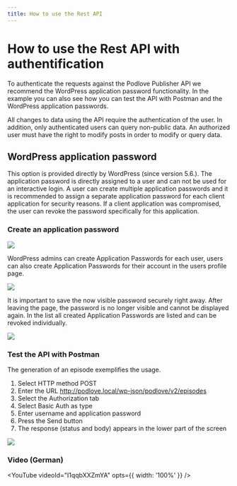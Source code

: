```yaml
---
title: How to use the Rest API
---
```



# How to use the Rest API with authentification

To authenticate the requests against the Podlove Publisher API we recommend the WordPress application password functionality. 
In the example you can also see how you can test the API with Postman and the WordPress application passwords.

All changes to data using the API require the authentication of the user. In addition, only authenticated users can query non-public data. 
An authorized user must have the right to modify posts in order to modify or query data. 

## WordPress application password

This option is provided directly by WordPress (since version 5.6.). The application password is directly assigned to a user and can not be used for an
interactive login. A user can create multiple application passwords and it is recommended to assign a separate application password for each client 
application for security reasons. If a client application was compromised, the user can revoke the password specifically for this application.

### Create an application password

<img src="/assets/publisher/api-users.png" />

WordPress admins can create Application Passwords for each user, users can also create Application Passwords for their account in the users profile page.

<img src="/assets/publisher/api-application-password-create.png" />

It is important to save the now visible password securely right away. After leaving the page, the password is no longer visible and 
cannot be displayed again. In the list all created Application Passwords are listed and can be revoked individually.

<img src="/assets/publisher/api-application-password-list.png" />

### Test the API with Postman

The generation of an episode exemplifies the usage.

1. Select HTTP method POST
2. Enter the URL http://podlove.local/wp-json/podlove/v2/episodes
3. Select the Authorization tab
4. Select Basic Auth as type
5. Enter username and application password
6. Press the Send button
7. The response (status and body) appears in the lower part of the screen

<img src="/assets/publisher/api-postman.png" />

### Video (German)

<YouTube videoId="I1qqbXXZmYA" opts={{ width: '100%' }} />
